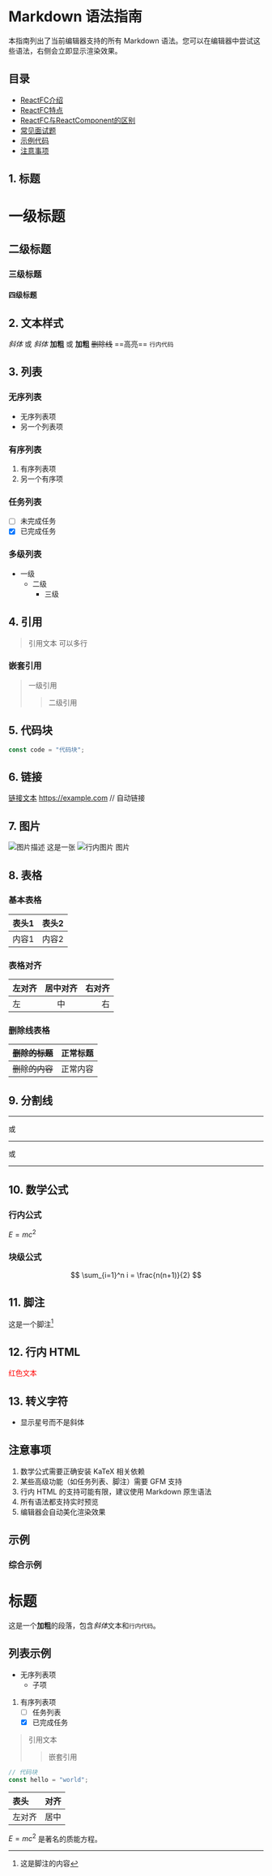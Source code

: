 # Markdown 语法指南

本指南列出了当前编辑器支持的所有 Markdown 语法。您可以在编辑器中尝试这些语法，右侧会立即显示渲染效果。

## 目录
- [ReactFC介绍](#reactfc介绍)
- [ReactFC特点](#reactfc特点)
- [ReactFC与ReactComponent的区别](#reactfc与reactcomponent的区别)
- [常见面试题](#常见面试题)
- [示例代码](#示例代码)
- [注意事项](#注意事项)

## 1. 标题

# 一级标题
## 二级标题
### 三级标题
#### 四级标题

## 2. 文本样式

*斜体* 或 _斜体_
**加粗** 或 __加粗__
~~删除线~~
==高亮==
`行内代码`

## 3. 列表

### 无序列表
- 无序列表项
- 另一个列表项

### 有序列表
1. 有序列表项
2. 另一个有序项

### 任务列表
- [ ] 未完成任务
- [x] 已完成任务

### 多级列表
- 一级
  - 二级
    - 三级

## 4. 引用

> 引用文本
> 可以多行

### 嵌套引用
> 一级引用
> > 二级引用

## 5. 代码块

```javascript
const code = "代码块";
```

## 6. 链接

[链接文本](https://example.com)
<https://example.com>  // 自动链接

## 7. 图片

![图片描述](图片地址)
这是一张 ![行内图片](图片地址) 图片

## 8. 表格

### 基本表格
| 表头1 | 表头2 |
|-------|-------|
| 内容1 | 内容2 |

### 表格对齐
| 左对齐 | 居中对齐 | 右对齐 |
|:-------|:--------:|-------:|
| 左     |   中     |    右  |

### 删除线表格
| ~~删除的标题~~ | 正常标题 |
|---------------|----------|
| ~~删除的内容~~ | 正常内容 |

## 9. 分割线

---
或
***
或
___

## 10. 数学公式

### 行内公式
$E=mc^2$

### 块级公式
$$
\sum_{i=1}^n i = \frac{n(n+1)}{2}
$$

## 11. 脚注

这是一个脚注[^1]

[^1]: 这是脚注的内容

## 12. 行内 HTML

<span style="color: red">红色文本</span>

## 13. 转义字符

* 显示星号而不是斜体

## 注意事项

1. 数学公式需要正确安装 KaTeX 相关依赖
2. 某些高级功能（如任务列表、脚注）需要 GFM 支持
3. 行内 HTML 的支持可能有限，建议使用 Markdown 原生语法
4. 所有语法都支持实时预览
5. 编辑器会自动美化渲染效果

## 示例

### 综合示例

# 标题

这是一个**加粗**的段落，包含*斜体*文本和`行内代码`。

## 列表示例

- 无序列表项
  - 子项
1. 有序列表项
   - [ ] 任务列表
   - [x] 已完成任务

> 引用文本
> > 嵌套引用

```javascript
// 代码块
const hello = "world";
```

| 表头 | 对齐 |
|:----|:----:|
| 左对齐 | 居中 |

$E=mc^2$ 是著名的质能方程。